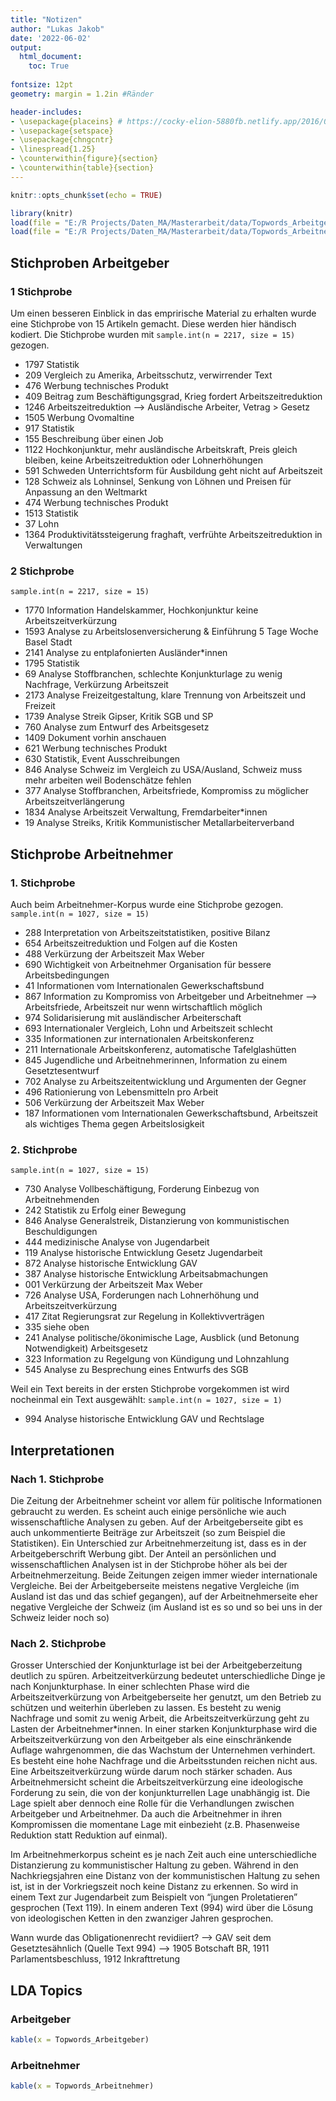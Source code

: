 ```yaml
---
title: "Notizen"
author: "Lukas Jakob"
date: '2022-06-02'
output: 
  html_document:
    toc: True
    
fontsize: 12pt
geometry: margin = 1.2in #Ränder

header-includes: 
- \usepackage{placeins} # https://cocky-elion-5880fb.netlify.app/2016/03/30/writing-your-thesis-with-r-markdown-5-the-thesis-layout/
- \usepackage{setspace}
- \usepackage{chngcntr}
- \linespread{1.25}  
- \counterwithin{figure}{section}
- \counterwithin{table}{section}
---
```


```r
knitr::opts_chunk$set(echo = TRUE)
```

```r
library(knitr)
load(file = "E:/R Projects/Daten_MA/Masterarbeit/data/Topwords_Arbeitgeber.rds")
load(file = "E:/R Projects/Daten_MA/Masterarbeit/data/Topwords_Arbeitnehmer.rds")
```

## Stichproben Arbeitgeber

### 1 Stichprobe

Um einen besseren Einblick in das emprirische Material zu erhalten wurde eine Stichprobe von 15 Artikeln gemacht. Diese werden hier händisch kodiert. Die Stichprobe wurden mit `sample.int(n = 2217, size = 15)` gezogen.


- 1797  Statistik
- 209   Vergleich zu Amerika, Arbeitsschutz, verwirrender Text
- 476   Werbung technisches Produkt
- 409   Beitrag zum Beschäftigungsgrad, Krieg fordert Arbeitszeitreduktion
- 1246  Arbeitszeitreduktion --> Ausländische Arbeiter, Vetrag > Gesetz
- 1505  Werbung Ovomaltine
- 917   Statistik
- 155   Beschreibung über einen Job
- 1122  Hochkonjunktur, mehr ausländische Arbeitskraft, Preis gleich bleiben, keine Arbeitszeitreduktion oder Lohnerhöhungen
- 591   Schweden Unterrichtsform für Ausbildung geht nicht auf Arbeitszeit
- 128   Schweiz als Lohninsel, Senkung von Löhnen und Preisen für Anpassung an den Weltmarkt
- 474   Werbung technisches Produkt
- 1513  Statistik
- 37    Lohn
- 1364  Produktivitätssteigerung fraghaft, verfrühte Arbeitszeitreduktion in Verwaltungen

### 2 Stichprobe

`sample.int(n = 2217, size = 15)`

- 1770    Information Handelskammer, Hochkonjunktur keine Arbeitszeitverkürzung
- 1593    Analyse zu Arbeitslosenversicherung & Einführung 5 Tage Woche Basel Stadt
- 2141    Analyse zu entplafonierten Ausländer*innen
- 1795    Statistik
- 69      Analyse Stoffbranchen, schlechte Konjunkturlage zu wenig Nachfrage, Verkürzung Arbeitszeit
- 2173    Analyse Freizeitgestaltung, klare Trennung von Arbeitszeit und Freizeit
- 1739    Analyse Streik Gipser, Kritik SGB und SP
- 760     Analyse zum Entwurf des Arbeitsgesetz
- 1409    Dokument vorhin anschauen
- 621     Werbung technisches Produkt
- 630     Statistik, Event Ausschreibungen
- 846     Analyse Schweiz im Vergleich zu USA/Ausland, Schweiz muss mehr arbeiten weil Bodenschätze fehlen
- 377     Analyse Stoffbranchen, Arbeitsfriede, Kompromiss zu möglicher Arbeitszeitverlängerung
- 1834    Analyse Arbeitszeit Verwaltung, Fremdarbeiter*innen
- 19      Analyse Streiks, Kritik Kommunistischer Metallarbeiterverband

## Stichprobe Arbeitnehmer

### 1. Stichprobe
Auch beim Arbeitnehmer-Korpus wurde eine Stichprobe gezogen. `sample.int(n = 1027, size = 15)`

- 288   Interpretation von Arbeitszeitstatistiken, positive Bilanz
- 654   Arbeitszeitreduktion und Folgen auf die Kosten
- 488   Verkürzung der Arbeitszeit Max Weber
- 690   Wichtigkeit von Arbeitnehmer Organisation für bessere Arbeitsbedingungen
- 41    Informationen vom Internationalen Gewerkschaftsbund
- 867   Information zu Kompromiss von Arbeitgeber und Arbeitnehmer --> Arbeitsfriede, Arbeitszeit nur wenn wirtschaftlich möglich
- 974   Solidarisierung mit ausländischer Arbeiterschaft
- 693   Internationaler Vergleich, Lohn und Arbeitszeit schlecht
- 335   Informationen zur internationalen Arbeitskonferenz
- 211   Internationale Arbeitskonferenz, automatische Tafelglashütten
- 845   Jugendliche und Arbeitnehmerinnen, Information zu einem Gesetztesentwurf
- 702   Analyse zu Arbeitszeitentwicklung und Argumenten der Gegner
- 496   Rationierung von Lebensmitteln pro Arbeit
- 506   Verkürzung der Arbeitszeit Max Weber
- 187   Informationen vom Internationalen Gewerkschaftsbund, Arbeitszeit als wichtiges Thema gegen Arbeitslosigkeit

### 2. Stichprobe

`sample.int(n = 1027, size = 15)`

- 730   Analyse Vollbeschäftigung, Forderung Einbezug von Arbeitnehmenden
- 242   Statistik zu Erfolg einer Bewegung
- 846   Analyse Generalstreik, Distanzierung von kommunistischen Beschuldigungen
- 444   medizinische Analyse von Jugendarbeit
- 119   Analyse historische Entwicklung Gesetz Jugendarbeit
- 872   Analyse historische Entwicklung GAV
- 387   Analyse historische Entwicklung Arbeitsabmachungen
- 001   Verkürzung der Arbeitszeit Max Weber
- 726   Analyse USA, Forderungen nach Lohnerhöhung und Arbeitszeitverkürzung
- 417   Zitat Regierungsrat zur Regelung in Kollektivverträgen
- 335   siehe oben
- 241   Analyse politische/ökonimische Lage, Ausblick (und Betonung Notwendigkeit) Arbeitsgesetz
- 323   Information zu Regelgung von Kündigung und Lohnzahlung
- 545   Analyse zu Besprechung eines Entwurfs des SGB


Weil ein Text bereits in der ersten Stichprobe vorgekommen ist wird nocheinmal ein Text ausgewählt: `sample.int(n = 1027, size = 1)`

- 994   Analyse historische Entwicklung GAV und Rechtslage


## Interpretationen

### Nach 1. Stichprobe
Die Zeitung der Arbeitnehmer scheint vor allem für politische Informationen gebraucht zu werden. Es scheint auch einige persönliche wie auch wissenschaftliche Analysen zu geben.
Auf der Arbeitgeberseite gibt es auch unkommentierte Beiträge zur Arbeitszeit (so zum Beispiel die Statistiken). Ein Unterschied zur Arbeitnehmerzeitung ist, dass es in der Arbeitgeberschrift Werbung gibt. Der Anteil an persönlichen und wissenschaftlichen Analysen ist in der Stichprobe höher als bei der Arbeitnehmerzeitung.
Beide Zeitungen zeigen immer wieder internationale Vergleiche. Bei der Arbeitgeberseite meistens negative Vergleiche (im Ausland ist das und das schief gegangen), auf der Arbeitnehmerseite eher negative Vergleiche der Schweiz (im Ausland ist es so und so bei uns in der Schweiz leider noch so)

### Nach 2. Stichprobe
Grosser Unterschied der Konjunkturlage ist bei der Arbeitgeberzeitung deutlich zu spüren. Arbeitzeitverkürzung bedeutet unterschiedliche Dinge je nach Konjunkturphase. In einer schlechten Phase wird die Arbeitszeitverkürzung von Arbeitgeberseite her genutzt, um den Betrieb zu schützen und weiterhin überleben zu lassen. Es besteht zu wenig Nachfrage und somit zu wenig Arbeit, die Arbeitszeitverkürzung geht zu Lasten der Arbeitnehmer*innen. In einer starken Konjunkturphase wird die Arbeitszeitverkürzung von den Arbeitgeber als eine einschränkende Auflage wahrgenommen, die das Wachstum der Unternehmen verhindert. Es besteht eine hohe Nachfrage und die Arbeitsstunden reichen nicht aus. Eine Arbeitszeitverkürzung würde darum noch stärker schaden.
Aus Arbeitnehmersicht scheint die Arbeitszeitverkürzung eine ideologische Forderung zu sein, die von der konjunkturrellen Lage unabhängig ist. Die Lage spielt aber dennoch eine Rolle für die Verhandlungen zwischen Arbeitgeber und Arbeitnehmer. Da auch die Arbeitnehmer in ihren Kompromissen die momentane Lage mit einbezieht (z.B. Phasenweise Reduktion statt Reduktion auf einmal).

Im Arbeitnehmerkorpus scheint es je nach Zeit auch eine unterschiedliche Distanzierung zu kommunistischer Haltung zu geben. Während in den Nachkriegsjahren eine Distanz von der kommunistischen Haltung zu sehen ist, ist in der Vorkriegszeit noch keine Distanz zu erkennen. So wird in einem Text zur Jugendarbeit zum Beispielt von "jungen Proletatieren" gesprochen (Text 119). In einem anderen Text (994) wird über die Lösung von ideologischen Ketten in den zwanziger Jahren gesprochen.

Wann wurde das Obligationenrecht revidiiert? --> GAV seit dem Gesetztesähnlich (Quelle Text 994) --> 1905 Botschaft BR, 1911 Parlamentsbeschluss, 1912 Inkrafttretung

## LDA Topics

### Arbeitgeber

```r
kable(x = Topwords_Arbeitgeber)
```

 

### Arbeitnehmer

```r
kable(x = Topwords_Arbeitnehmer)
```

